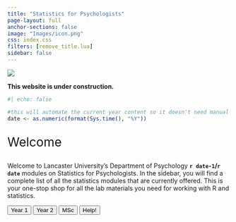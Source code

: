 ```yaml
---
title: "Statistics for Psychologists"
page-layout: full
anchor-sections: false
image: "Images/icon.png"
css: index.css
filters: [remove_title.lua]
sidebar: false
---
```


![](Images/LUPsychology.svg){fig-alt="University Logo" fig-align="center"}

::: callout-warning
**This website is under construction.**
:::

```r
#| echo: false

#this will automate the current year content so it doesn't need manual changing each year
date <- as.numeric(format(Sys.time(), "%Y"))
```

::: {.div style="font-size:2em;"}
Welcome
:::

Welcome to Lancaster University's Department of Psychology **`r date-1`/`r date`** modules on Statistics for Psychologists. In the sidebar, you will find a complete list of all the statistics modules that are currently offered. This is your one-stop shop for all the lab materials you need for working with R and statistics.

```{=html}

<div class="text-center" role="toolbar" aria-label="Buttons">
    <button type="button" class="btn btn-primary btn-landing">Year 1</button>
    <button type="button" class="btn btn-primary btn-landing">Year 2</button>
    <button type="button" class="btn btn-primary btn-landing">MSc</button>
    <button type="button" class="btn btn-primary btn-landing">Help!</button>
</div>

```

